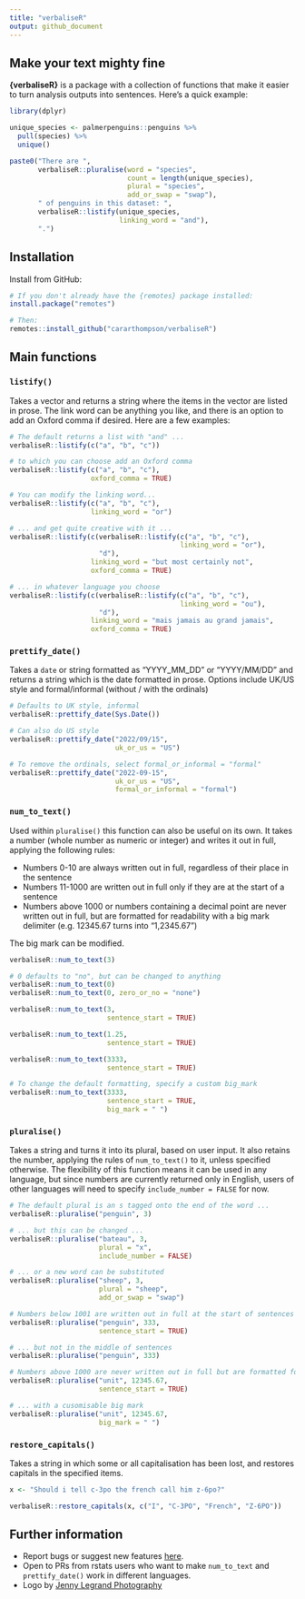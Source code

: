 ```yaml
---
title: "verbaliseR"
output: github_document
---
```


## Make your text mighty fine

**{verbaliseR}** is a package with a collection of functions that make it easier to turn analysis outputs into sentences. Here's a quick example:

```r
library(dplyr)

unique_species <- palmerpenguins::penguins %>%
  pull(species) %>%
  unique()

paste0("There are ", 
       verbaliseR::pluralise(word = "species", 
                             count = length(unique_species), 
                             plural = "species", 
                             add_or_swap = "swap"), 
       " of penguins in this dataset: ",
       verbaliseR::listify(unique_species, 
                           linking_word = "and"),
       ".")
```

## Installation

Install from GitHub:

```r
# If you don't already have the {remotes} package installed:
install.package("remotes")

# Then:
remotes::install_github("cararthompson/verbaliseR")

```


## Main functions

### `listify()`

Takes a vector and returns a string where the items in the vector are listed in prose. The link word can be anything you like, and there is an option to add an Oxford comma if desired. Here are a few examples:

```r
# The default returns a list with "and" ...
verbaliseR::listify(c("a", "b", "c"))

# to which you can choose add an Oxford comma
verbaliseR::listify(c("a", "b", "c"),
                    oxford_comma = TRUE)

# You can modify the linking word...
verbaliseR::listify(c("a", "b", "c"), 
                    linking_word = "or")

# ... and get quite creative with it ...
verbaliseR::listify(c(verbaliseR::listify(c("a", "b", "c"), 
                                          linking_word = "or"),
                      "d"),
                    linking_word = "but most certainly not",
                    oxford_comma = TRUE)

# ... in whatever language you choose
verbaliseR::listify(c(verbaliseR::listify(c("a", "b", "c"), 
                                          linking_word = "ou"),
                      "d"),
                    linking_word = "mais jamais au grand jamais",
                    oxford_comma = TRUE)
```

### `prettify_date()`

Takes a `date` or string formatted as "YYYY_MM_DD" or "YYYY/MM/DD" and returns a string which is the date formatted in prose. Options include UK/US style and formal/informal (without / with the ordinals)

```r
# Defaults to UK style, informal
verbaliseR::prettify_date(Sys.Date())

# Can also do US style
verbaliseR::prettify_date("2022/09/15", 
                          uk_or_us = "US")

# To remove the ordinals, select formal_or_informal = "formal"
verbaliseR::prettify_date("2022-09-15", 
                          uk_or_us = "US", 
                          formal_or_informal = "formal")

```

### `num_to_text()`

Used within `pluralise()` this function can also be useful on its own. It takes a number (whole number as numeric or integer) and writes it out in full, applying the following rules:

- Numbers 0-10 are always written out in full, regardless of their place in the sentence
- Numbers 11-1000 are written out in full only if they are at the start of a sentence
- Numbers above 1000 or numbers containing a decimal point are never written out in full, but are formatted for readability with a big mark delimiter (e.g. 12345.67 turns into "1,2345.67")

The big mark can be modified. 

```r
verbaliseR::num_to_text(3)

# 0 defaults to "no", but can be changed to anything
verbaliseR::num_to_text(0)
verbaliseR::num_to_text(0, zero_or_no = "none")

verbaliseR::num_to_text(3, 
                        sentence_start = TRUE)

verbaliseR::num_to_text(1.25, 
                        sentence_start = TRUE)

verbaliseR::num_to_text(3333, 
                        sentence_start = TRUE)

# To change the default formatting, specify a custom big_mark
verbaliseR::num_to_text(3333, 
                        sentence_start = TRUE, 
                        big_mark = " ")

```


### `pluralise()`

Takes a string and turns it into its plural, based on user input. It also retains the number, applying the rules of `num_to_text()` to it, unless specified otherwise. The flexibility of this function means it can be used in any language, but since numbers are currently returned only in English, users of other languages will need to specify `include_number = FALSE` for now. 

```r
# The default plural is an s tagged onto the end of the word ...
verbaliseR::pluralise("penguin", 3)

# ... but this can be changed ...
verbaliseR::pluralise("bateau", 3, 
                      plural = "x", 
                      include_number = FALSE)

# ... or a new word can be substituted
verbaliseR::pluralise("sheep", 3, 
                      plural = "sheep", 
                      add_or_swap = "swap")

# Numbers below 1001 are written out in full at the start of sentences ...
verbaliseR::pluralise("penguin", 333,
                      sentence_start = TRUE)

# ... but not in the middle of sentences
verbaliseR::pluralise("penguin", 333)

# Numbers above 1000 are never written out in full but are formatted for readability ...
verbaliseR::pluralise("unit", 12345.67,
                      sentence_start = TRUE)

# ... with a cusomisable big mark
verbaliseR::pluralise("unit", 12345.67,
                      big_mark = " ")

```

### `restore_capitals()`

Takes a string in which some or all capitalisation has been lost, and restores capitals in the specified items.

```r
x <- "Should i tell c-3po the french call him z-6po?"

verbaliseR::restore_capitals(x, c("I", "C-3PO", "French", "Z-6PO"))
```


## Further information

- Report bugs or suggest new features [here](https://github.com/cararthompson/verbaliseR/issues). 
- Open to PRs from rstats users who want to make `num_to_text` and `prettify_date()` work in different languages.
- Logo by [Jenny Legrand Photography](https://www.jennylegrandphotography.com/)
